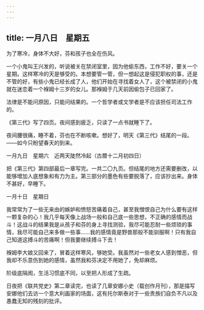 ```yaml
---
---
---
```

title: 一月八日　星期五
---




为了寒冷，身体不大好，芬和孩子也全在伤风。

一个小鬼叫王兴发的，听说被关在禁闭室里，因为他偷东西，工作不好，要关一个星期。这样寒冷的天是够受的。本想要管一管，但一想起这是侵犯职权的事，还是不管的好，有些小鬼已经长成了人，他们开始在寻找着女人了，这个被禁闭的小鬼就在迷恋着一个褓姆十三岁的女儿。那褓姆于几天前因偷包子已回家了。

法律是不能问原因，只能问结果的。一个哲学者或文学者是不应该担任司法工作的。

《第三代》写了四页。夜间感到疲乏，只读了一点书就睡下了。

夜间腰很痛，睡不着，芬也在不断咳嗽。想好了，明天《第三代》结尾的一段。——如今只盼望春天的到来。





一月九日　星期六　近两天陡然冷起（古暦十二月初四日）


把《第三代》第四部最后一章写完。一共二〇九页。但结尾的地方还需要删改，以能够增加人底想象和有力为主。第三部分的墨色有些要脱落了，应该抄出来。身体不甚好，早睡下。





一月十日　星期日


我常常为了一些无来由的嫉妒和愤怒苦痛着自己，甚至我憎恨自己为什么要有这样一颗复杂的心！我几乎每天像上战场一般和自己底一些思想，不正确的感情而战斗！这战斗的结果我是从孩子和芬的身上寻找测验，我尽可能忍耐一些烦琐的事情，我尽可能自己来多做一些事……我的感情竟是野兽那般不能驯服啊！只有我自己知道这搏斗的苦痛啊！但我要继续搏斗下去！

褓姆李大娘又回来了，冒着这样寒风，够她受。我虽然对一些老女人感到憎恶，但我却不乐意伤到她的感情，虽然我和芬决定不用她了，免却麻烦。

阶级底隔阂，生活习惯底不同，以至把人形成了生疏。

日夜把《联共党史》第二章读完，也读了几章安娜小史（载创作月刊），那是描写安娜他们去访一个意大利画家的场面，这有托尔斯泰对于一些贵族们自负不凡以及愚蠢无知的残刻的批评。
